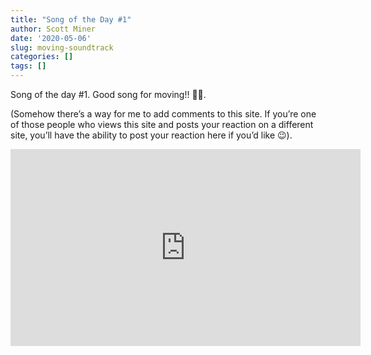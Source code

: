 ```yaml
---
title: "Song of the Day #1"
author: Scott Miner
date: '2020-05-06'
slug: moving-soundtrack
categories: []
tags: []
---
```


Song of the day #1. Good song for moving!! 💎👀.

(Somehow there's a way for me to add comments to this site.  If you're one of those people who views this site and posts your reaction on a different site, you'll have the ability to post your reaction here if you'd like 😉).

<iframe width="560" height="315" src="https://www.youtube.com/embed/qksTlo_1Tpw" frameborder="0" allow="accelerometer; autoplay; encrypted-media; gyroscope; picture-in-picture" allowfullscreen></iframe>